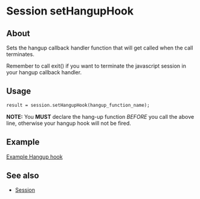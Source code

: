 
# Session setHangupHook 

 

## About

Sets the hangup callback handler function that will get called when the call terminates.

Remember to call exit() if you want to terminate the javascript session in your hangup callback handler.

## Usage

```xml
result = session.setHangupHook(hangup_function_name);
```

**NOTE:** You **MUST** declare the hang-up function _BEFORE_ you call the above line, otherwise your hangup hook will not be fired.

## Example

[Example Hangup hook](../../Lua-API-Reference/index.mdx#sethanguphook)

## See also

* [Session](https://wiki.freeswitch.org/wiki/Session "Session")

  

